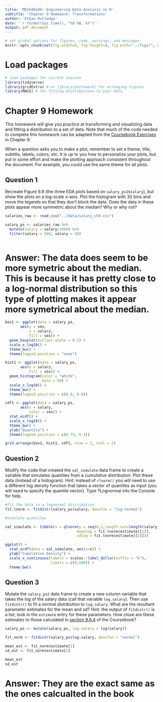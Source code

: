 ```yaml
---
title: 'MECH481A6: Engineering Data Analysis in R'
subtitle: 'Chapter 9 Homework: Transformations' 
author: 'Ethan Rutledge'
date: '`r format(Sys.time(), "%d %B, %Y")`'
output: pdf_document
---
```


```r
# set global options for figures, code, warnings, and messages
knitr::opts_chunk$set(fig.width=6, fig.height=4, fig.path="../figs/", warning=FALSE, message=FALSE)
```

# Load packages

```r
# load packages for current session
library(tidyverse) 
library(gridExtra) # or library(patchwork) for arranging figures
library(MASS) # for fitting distributions to your data
```

# Chapter 9 Homework

This homework will give you practice at transforming and visualizing data and fitting a distribution to a set of data. Note that much of the code needed to complete this homework can be adapted from the [Coursebook Exercises](https://smogdr.github.io/edar_coursebook/transform.html#ch-9-exercises) in Chapter 9.

When a question asks you to make a plot, remember to set a theme, title, 
subtitle, labels, colors, etc. It is up to you how to personalize your plots, 
but put in some effort and make the plotting approach consistent throughout
the document. For example, you could use the same theme for all plots. 

\newpage

## Question 1

Recreate Figure 9.8 (the three EDA plots based on `salary_ps2$salary`), but show the plots on a log-scale x-axis. Plot the histogram with 30 bins and move the legends so that they don't block the data. Does the data in these plots appear more symmetric about the median?  Why or why not?
```r
salaries_raw <- read_csv("../data/salary_ch9.csv")

salary_ps <- salaries_raw %>%
  mutate(salary = salary/1000) %>%
  filter(salary < 500, salary > 10)
  
```
# Answer: The data does seem to be more symetric about the median. This is because it has pretty close to a log-normal distribution so this type of plotting makes it appear more symetrical about the median.

```r
box1 <- ggplot(data = salary_ps,
       aes(y = sex,
           x = salary,
           fill = sex)) +
  geom_boxplot(outlier.alpha = 0.2) +
  scale_x_log10() + 
  theme_bw() +
  theme(legend.position = "none")

hist1 <- ggplot(data = salary_ps,
       aes(x = salary,
           fill = sex)) +
  geom_histogram(color = "white",
                 bins = 50) +
  scale_x_log10() + 
  theme_bw() +
  theme(legend.position = c(0.9, 0.8))

cdf1 <- ggplot(data = salary_ps,
       aes(x = salary,
           color = sex)) +
  stat_ecdf() +
  scale_x_log10() +
  theme_bw() +
  ylab("Quantile") +
  theme(legend.position = c(0.75, 0.3))

grid.arrange(box1, hist1, cdf1, nrow = 2, ncol = 2)


```

## Question 2

Modify the code that created the `sal_simulate` data frame to create a variable that simulates quantiles from a *cumulative distribution*. Plot these data (instead of a histogram).  Hint: instead of `rlnorm()` you will need to use a different log density function that takes a vector of quantiles as input (you will need to specify the quantile vector).  Type ?Lognormal into the Console for help.

```r
#fit the data to a lognormal distribution
fit.lnorm <- fitdistr(salary_ps$salary, densfun = "log-normal")

#simulate quantiles

sal_simulate <- tibble(x = qlnorm(p = seq(0,1,length.out=length(salary_ps$salary)),
                                 meanlog = fit.lnorm$estimate[[1]],
                                 sdlog = fit.lnorm$estimate[[2]]))

ggplot() +
  stat_ecdf(data = sal_simulate, aes(x=x)) +
  ylab("Cumulative Density") +
  scale_x_continuous(labels = scales::label_dollar(suffix = "k"),
                     limits = c(0,500)) +
  theme_bw()


```

## Question 3
Mutate the `salary_ps2` data frame to create a new column variable that takes the log of the salary data (call that variable `log.salary`).  Then use `fitdistr()` to fit a *normal distribution* to `log.salary`.  What are the resultant parameter estimates for the mean and sd?  Hint: the output of `fitdistr()` is a list; look in the `estimate` entry for these parameters.  How close are these estimates to those calculated in [section 9.6.4](https://smogdr.github.io/edar_coursebook/transform.html#fit-a-log-normal-distribution) of the Coursebook?

```r
salary_ps <- mutate(salary_ps, log.salary = log(salary))

fit_norm <- fitdistr(salary_ps$log.salary, densfun = "normal")

mean_est <- fit_norm$estimate[1]
sd_est <- fit_norm$estimate[2]

mean_est
sd_est

```
# Answer: They are the exact same as the ones calcualted in the book


